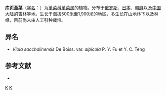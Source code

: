 {{Speciesbox
| genus = Viola
| species =  sacchalinensis
| authority = H. De Boiss., 1910
| synonyms = 
* ''Viola miranda'' 
* ''Viola komarovii'' 
* ''Viola mariae'' 
}}

'''库页堇菜'''（[[学名|学名]]：{{lang|la|''Viola sacchalinensis''}}）为[[堇菜科|堇菜科]][[堇菜属|堇菜属]]的植物。分布于[[俄罗斯|俄罗斯]]、[[日本|日本]]、[[朝鲜|朝鲜]]以及[[中国大陆|中国大陆]]的[[吉林|吉林]]等地，生长于海拔500米至1,900米的地区，多生长在山地林下以及林缘，目前尚未由人工引种栽培。

== 异名 ==
* ''Viola sacchalinensis'' De Boiss. var. ''alpicola'' P. Y. Fu et Y. C. Teng

== 参考文献 ==
<div class="references-small">
* {{cite web| url =http://www.bioinfo.cn/db05/KmzwSpecies.php?action=view&id=23842| title =库页堇菜| work =《中国高等植物数据库全库》| publisher =中国科学院微生物研究所| author =昆明植物研究所| accessdate =2009-02-25| deadurl =yes| archiveurl =https://web.archive.org/web/20160305041517/http://www.bioinfo.cn/db05/KmzwSpecies.php?action=view&id=23842| archivedate =2016-03-05}}
</div>
{{Taxonbar|from=Q11062925}}

[[Category:堇菜属|K]]
[[Category:1910年描述的植物|K]]


{{植物小作品}}